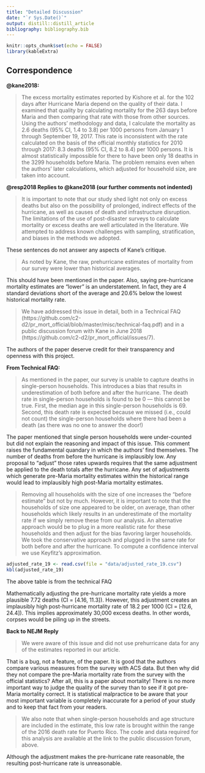 ```yaml
---
title: "Detailed Discussion"
date: "`r Sys.Date()`"
output: distill::distill_article
bibliography: bibliography.bib
---
```


```r
knitr::opts_chunk$set(echo = FALSE)
library(kableExtra)
```

## Correspondence
**@kane2018:**

>The excess mortality estimates
reported by Kishore et al. for the 102 days after
Hurricane Maria depend on the quality of their
data. I examined that quality by calculating mortality
for the 263 days before Maria and then
comparing that rate with those from other sources.
Using the authors’ methodology and data, I calculate
the mortality as 2.6 deaths (95% CI, 1.4 to 3.8)
per 1000 persons from January 1 through September
19, 2017. This rate is inconsistent with
the rate calculated on the basis of the official
monthly statistics for 2010 through 2017: 8.3
deaths (95% CI, 8.2 to 8.4) per 1000 persons. It is
almost statistically impossible for there to have
been only 18 deaths in the 3299 households before
Maria. The problem remains even when the
authors’ later calculations, which adjusted for
household size, are taken into account.


**@resp2018 Replies to @kane2018 (our further comments not indented)**


> It is important to note that our study shed
light not only on excess deaths but also on the
possibility of prolonged, indirect effects of the
hurricane, as well as causes of death and infrastructure
disruption. The limitations of the use
of post-disaster surveys to calculate mortality or
excess deaths are well articulated in the literature. We attempted to address known challenges
with sampling, stratification, and biases
in the methods we adopted. 

These sentences do not answer any aspects of Kane's critique.


> As noted by Kane, the raw, prehurricane estimates of mortality
from our survey were lower than historical averages.

This should have been mentioned in the paper. Also, saying pre-hurricane mortality estimates are "lower" is an understatement. In fact, they are 4 standard deviations short of the average and 20.6% below the lowest historical mortality rate. 

> We have addressed this issue in detail, both
in a Technical FAQ (https://github.com/c2-d2/pr_mort_official/blob/master/misc/technical-faq.pdf)
and in a public discussion forum with
Kane in June 2018 (https://github.com/c2-d2/pr_mort_official/issues/7).

The authors of the paper deserve credit for their transparency and openness with this project.

**From Technical FAQ:**

>As mentioned in the paper, our survey is unable to capture deaths in single-person households. This introduces
a bias that results in underestimation of both before and after the hurricane. The death rate in single-person households is found to be 0 — this cannot be true. First, the median age in this single-person households is 69. Second, this death rate is expected because we missed (i.e., could not
count) the single-person households where there had been a death (as there was no one to answer the door!)

The paper mentioned that single person households were under-counted but did not explain the reasoning and impact of this issue. This comment raises the fundamental quandary in which the authors' find themselves. The number of deaths from before the hurricane is implausibly low. Any proposal to "adjust" those rates upwards requires that the same adjustment be applied to the death totals after the hurricane. Any set of adjustments which generate pre-Maria mortality estimates within the historical range would lead to implausibly high post-Maria mortality estimates.
 

  
> Removing all households with the size of one increases the “before estimate” but not by much. However, it is
important to note that the households of size one appeared to be older, on average, than other households
which likely results in an underestimate of the mortality rate if we simply remove these from our analysis.
An alternative approach would be to plug in a more realistic rate for these households and then adjust for
the bias favoring larger households. We took the conservative approach and plugged in the same rate for
both before and after the hurricane. To compute a confidence interval we use Keyfitz’s approximation.

```r
adjusted_rate_19 <- read.csv(file = "data/adjusted_rate_19.csv")
kbl(adjusted_rate_19)
```
The above table is from the technical FAQ

Mathematically adjusting the pre-hurricane mortality rate yields a more plausible 7.72 deaths (CI = [4.16, 11.3]). However, this adjustment creates an implausibly high post-hurricane mortality rate of 18.2 per 1000 (CI = [12.6, 24.4]). This implies approximately 30,000 excess deaths. In other words, corpses would be piling up in the streets.

**Back to NEJM Reply**  

>We were aware of this
issue and did not use prehurricane data for any
of the estimates reported in our article.

That is a bug, not a feature, of the paper. It is good that the authors compare various measures from the survey with ACS data. But then why did they not compare the pre-Maria mortality rate from the survey with the official statistics? After all, this is a paper about mortality! There is no more important way to judge the quality of the survey than to see if it got pre-Maria mortality correct. It is statistical malpractice to be aware that your most important variable is completely inaccurate for a period of your study and to keep that fact from your readers.


>We also
note that when single-person households and
age structure are included in the estimate, this
low rate is brought within the range of the 2016
death rate for Puerto Rico. The code and data
required for this analysis are available at the link
to the public discussion forum, above.

Although the adjustment makes the pre-hurricane rate reasonable, the resulting post-hurricane rate is unreasonable.

